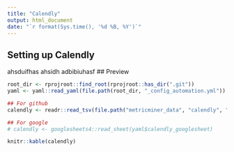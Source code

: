 ```yaml
---
title: "Calendly"
output: html_document
date: "`r format(Sys.time(), '%d %B, %Y')`"
---
```


## Setting up Calendly

ahsduifhas
ahsidh
adbibiuhasf
## Preview

```r
root_dir <- rprojroot::find_root(rprojroot::has_dir(".git"))
yaml <- yaml::read_yaml(file.path(root_dir, "_config_automation.yml"))

## For github
calendly <- readr::read_tsv(file.path("metricminer_data", "calendly", "calendly.tsv"))

## For google 
# calendly <- googlesheets4::read_sheet(yaml$calendly_googlesheet)
```

```r
knitr::kable(calendly)
```
